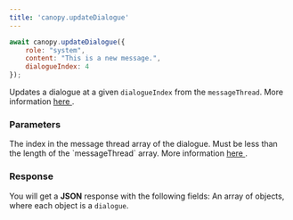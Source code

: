 ```yaml
---
title: 'canopy.updateDialogue'
---
```


<RequestExample>

```javascript index.js
await canopy.updateDialogue({
    role: "system",
    content: "This is a new message.", 
    dialogueIndex: 4
});
```

</RequestExample>

Updates a dialogue at a given `dialogueIndex` from the `messageThread`. More information 
<a href="/documentation/LLM-Concepts#delete-dialogue"> here </a>.

### Parameters
<ParamField path="dialogueIndex" type="number" required="true">
The index in the message thread array of the dialogue. Must be less than the length of the `messageThread` array.
</ParamField>
<ParamField path="role" type="string" required="true">
More information <a href="/documentation/LLM-Concepts"> here </a>.
</ParamField>
<ParamField path="content" type="string" required="true">
</ParamField>

### Response
You will get a <b>JSON</b> response with the following fields:
<ResponseField name="success" type="boolean">
</ResponseField>
<ResponseField name="timestamp" type="number">
</ResponseField>
<ResponseField name="messageThread" type="array">
An array of objects, where each object is a `dialogue`.
</ResponseField>


